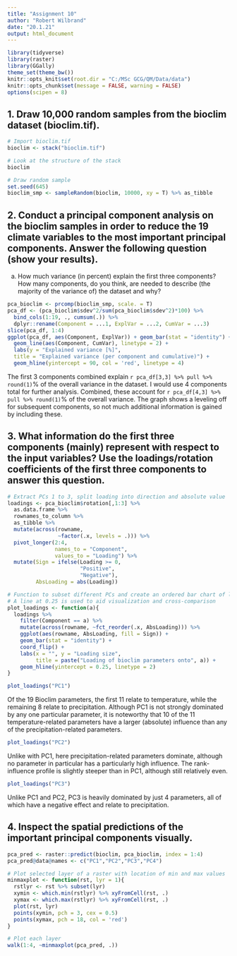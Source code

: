 ---
title: "Assignment 10"
author: "Robert Wilbrand"
date: "20.1.21"
output: html_document
---

```{r setup, message=FALSE}
library(tidyverse)
library(raster)
library(GGally)
theme_set(theme_bw())
knitr::opts_knit$set(root.dir = "C:/MSc GCG/QM/Data/data")
knitr::opts_chunk$set(message = FALSE, warning = FALSE)
options(scipen = 8)
```

## 1. Draw 10,000 random samples from the bioclim dataset (bioclim.tif).

```{r}
# Import bioclim.tif
bioclim <- stack("bioclim.tif")

# Look at the structure of the stack
bioclim

# Draw random sample
set.seed(645)
bioclim_smp <- sampleRandom(bioclim, 10000, xy = T) %>% as_tibble
```


## 2. Conduct a principal component analysis on the bioclim samples in order to reduce the 19 climate variables to the most important principal components. Answer the following question (show your results). 
    
a) How much variance (in percent) explain the first three components? How many components, do you think, are needed to describe (the majority of the variance of) the dataset and why?


```{r}
pca_bioclim <- prcomp(bioclim_smp, scale. = T)
pca_df <- (pca_bioclim$sdev^2/sum(pca_bioclim$sdev^2)*100) %>% 
  bind_cols(1:19, ., cumsum(.)) %>%
  dplyr::rename(Component = ...1, ExplVar = ...2, CumVar = ...3)
slice(pca_df, 1:4)
ggplot(pca_df, aes(Component, ExplVar)) + geom_bar(stat = "identity") +
  geom_line(aes(Component, CumVar), linetype = 2) +
  labs(y = "Explained variance [%]",
  title = "Explained variance (per component and cumulative)") +
  geom_hline(yintercept = 90, col = 'red', linetype = 4)
```

The first 3 components combined explain `r pca_df[3,3] %>% pull %>% round(1)`% of the overall variance in the dataset. I would use 4 components total for further analysis. Combined, these account for `r pca_df[4,3] %>% pull %>% round(1)`% of the overall variance. The graph shows a leveling off for subsequent components, so not much additional information is gained by including these.

## 3. What information do the first three components (mainly) represent with respect to the input variables? Use the loadings/rotation coefficients of the first three components to answer this question.
    
```{r}
# Extract PCs 1 to 3, split loading into direction and absolute value
loadings <- pca_bioclim$rotation[,1:3] %>%
  as.data.frame %>%
  rownames_to_column %>%
  as_tibble %>% 
  mutate(across(rowname,
                ~factor(.x, levels = .))) %>% 
  pivot_longer(2:4,
               names_to = "Component",
               values_to = "Loading") %>% 
  mutate(Sign = ifelse(Loading >= 0,
                       "Positive",
                       "Negative"),
         AbsLoading = abs(Loading))

# Function to subset different PCs and create an ordered bar chart of loadings
# A line at 0.25 is used to aid visualization and cross-comparison
plot_loadings <- function(a){
  loadings %>%
    filter(Component == a) %>%
    mutate(across(rowname, ~fct_reorder(.x, AbsLoading))) %>% 
    ggplot(aes(rowname, AbsLoading, fill = Sign)) +
    geom_bar(stat = "identity") +
    coord_flip() +
    labs(x = "", y = "Loading size",
         title = paste("Loading of bioclim parameters onto", a)) +
    geom_hline(yintercept = 0.25, linetype = 2)
}

plot_loadings("PC1")
```

Of the 19 Bioclim parameters, the first 11 relate to temperature, while the remaining 8 relate to precipitation. Although PC1 is not strongly dominated by any one particular parameter, it is noteworthy that 10 of the 11 temperature-related parameters have a larger (absolute) influence than any of the precipitation-related parameters.

```{r}
plot_loadings("PC2")
```

Unlike with PC1, here precipitation-related parameters dominate, although no parameter in particular has a particularly high influence. The rank-influence profile is slightly steeper than in PC1, although still relatively even.

```{r}
plot_loadings("PC3")
```

Unlike PC1 and PC2, PC3 is heavily dominated by just 4 parameters, all of which have a negative effect and relate to precipitation.

## 4. Inspect the spatial predictions of the important principal components visually.

```{r}
pca_pred <- raster::predict(bioclim, pca_bioclim, index = 1:4)
pca_pred@data@names <- c("PC1","PC2","PC3","PC4")

# Plot selected layer of a raster with location of min and max values
minmaxplot <- function(rst, lyr = 1){
  rstlyr <- rst %>% subset(lyr)
  xymin <- which.min(rstlyr) %>% xyFromCell(rst, .)
  xymax <- which.max(rstlyr) %>% xyFromCell(rst, .)
  plot(rst, lyr)
  points(xymin, pch = 3, cex = 0.5)
  points(xymax, pch = 18, col = 'red')
}

# Plot each layer
walk(1:4, ~minmaxplot(pca_pred, .))
```